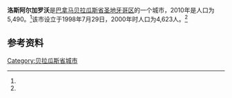 {{Infobox settlement
|name                   = 洛斯阿尔加罗沃
|native_name            = 
|settlement_type        = [[市_(巴拿马)|市]]
|image_skyline          = 
|image_caption          = 
|image_alt              = 
|pushpin_map            =
|coordinates_display    = inline,title
|coordinates_region     = PA
|subdivision_type       = 国家
|subdivision_name       = {{flag|Panama}}
|subdivision_type1      = [[巴拿马行政区划|省份]]
|subdivision_name1      = [[贝拉瓜斯省|贝拉瓜斯省]]
|subdivision_type2      = [[区_(巴拿马)|区]]
|subdivision_name2      = [[圣地牙哥区_(贝拉瓜斯省)|圣地牙哥区]]
|leader_title           = 
|leader_name            = 
|established_title      = 设立时间
|established_date       = 1998年7月29日<ref name=inec/>
|area_land_km2          = 63.4
|area_footnotes         = <ref name=inec>[http://www.contraloria.gob.pa/inec/archivos/P3601Cuadro11.xls {{Wayback|url=http://www.contraloria.gob.pa/inec/archivos/P3601Cuadro11.xls |date=20160304030354 }} "Cuadro 11 (Superficie, población y densidad de población en la República...)" [Table 11 (Area, population, and population density in the Republic...)<nowiki>]</nowiki>] (.xls). In {{cite web|title=Resultados Finales Básicos|trans-title=Basic Final Results|url=https://www.contraloria.gob.pa/inec/publicaciones/Publicaciones.aspx?ID_SUBCATEGORIA=59&ID_PUBLICACION=360&ID_IDIOMA=1&ID_CATEGORIA=13|publisher=[[巴拿马国家统计及普查局|巴拿马国家统计及普查局]]|accessdate=May 26, 2015|language=es|archive-date=2015-07-10|archive-url=https://web.archive.org/web/20150710070123/http://www.contraloria.gob.pa/inec/Publicaciones/Publicaciones.aspx?ID_SUBCATEGORIA=59&ID_PUBLICACION=360&ID_IDIOMA=1&ID_CATEGORIA=13|dead-url=no}}</ref>
|population_as_of       = 2010
|population_total       = 5490
|population_footnotes   = <ref name=inec/>
|population_density_km2 = 86.6
|population_note        = 人口密度数据由计算得出
|timezone1              = [[北美东部时区|东部时区]]
|utc_offset1            = −5
|latd                   = 
|latm                   = 
|lats                   = 
|latNS                  = 
|longd                  = 
|longm                  = 
|longs                  = 
|longEW                 = }}

'''洛斯阿尔加罗沃'''是[[巴拿马|巴拿马]][[贝拉瓜斯省|贝拉瓜斯省]][[圣地牙哥区_(贝拉瓜斯省)|圣地牙哥区]]的一个城市，2010年是人口为5,490。<ref name=inec/>该市设立于1998年7月29日，2000年时人口为4,623人。<ref name=inec/>

==参考资料==
{{reflist}}

{{Panama-geo-stub}}
{{Veraguas Province}}

{{coord|8.1167|N|81.0167|W|display=title}}

[[Category:贝拉瓜斯省城市|Category:贝拉瓜斯省城市]]